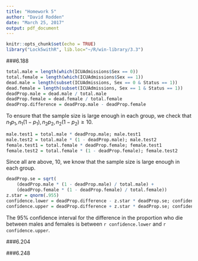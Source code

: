 ```yaml
---
title: "Homework 5"
author: "David Rodden"
date: "March 25, 2017"
output: pdf_document
---
```


```r
knitr::opts_chunk$set(echo = TRUE)
library("Lock5withR", lib.loc="~/R/win-library/3.3")
```

###6.188
```r
total.male = length(which(ICUAdmissions$Sex == 0))
total.female = length(which(ICUAdmissions$Sex == 1))
dead.male = length(subset(ICUAdmissions, Sex == 0 & Status == 1))
dead.female = length(subset(ICUAdmissions, Sex == 1 & Status == 1))
deadProp.male = dead.male / total.male
deadProp.female = dead.female / total.female
deadProp.difference = deadProp.male - deadProp.female
```
To ensure that the sample size is large enough in each group, we check that $n_1p_1, n_1(1-p_1), n_2p_2, n_2(1 - p_2) \geq 10$.
```r
male.test1 = total.male * deadProp.male; male.test1
male.test2 = total.male * (1 - deadProp.male); male.test2
female.test1 = total.female * deadProp.female; female.test1
female.test2 = total.female * (1 - deadProp.female); female.test2
```
Since all are above, 10, we know that the sample size is large enough in each group.
```r
deadProp.se = sqrt(
    (deadProp.male * (1 - deadProp.male) / total.male) + 
    (deadProp.female * (1 - deadProp.female) / total.female))
z.star = qnorm(.955)
confidence.lower = deadProp.difference - z.star * deadProp.se; confidence.lower
confidence.upper = deadProp.difference + z.star * deadProp.se; confidence.upper
```

The 95% confidence interval for the difference in the proportion who die between males and females is between `r confidence.lower` and `r confidence.upper`.

###6.204

###6.248
